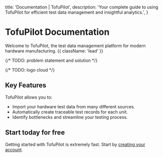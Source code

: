 
  title: 'Documentation | TofuPilot',
  description:
    'Your complete guide to using TofuPilot for efficient test data management and insightful analytics.',
}


<HeroPattern />

# TofuPilot Documentation

Welcome to TofuPilot, the test data management platform for modern hardware manufacturing. {{ className: 'lead' }}

{/* TODO: problem statement and solution */}

{/* TODO: logo cloud */}

## Key Features

TofuPilot allows you to:

- Import your hardware test data from many different sources.
- Automatically create traceable test records for each unit.
- Identify bottlenecks and streamline your testing process.

## Start today for free

Getting started with TofuPilot is extremely fast. Start by [creating your account](https://www.tofupilot.com/auth/signup).
